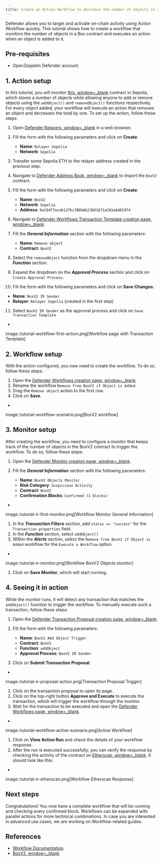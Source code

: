 ```yaml
---
title: Create an Action Workflow to decrease the number of objects in a Box contract
---
```


Defender allows you to target and activate on-chain activity using Action Workflow quickly. This tutorial shows how to create a workflow that monitors the number of objects in a Box contract and executes an action when an object is added to it.

## Pre-requisites

* OpenZeppelin Defender account.

## 1. Action setup

In this tutorial, you will monitor [this, window=_blank](https://sepolia.etherscan.io/address/0xC64f7ace6127bc7B0bAb23bD1871aC81e6AEC074) contract in Sepolia, which stores a number of objects while allowing anyone to add or remove objects using the `addObject()` and `removeObject()` functions respectively. For every object added, your workflow will execute an action that removes an object and decreases the total by one. To set up the action, follow these steps:

1. Open [Defender Relayers, window=_blank](https://defender.openzeppelin.com/v2/#/relayers/new) in a web browser.
2. Fill the form with the following parameters and click on **Create**:

   * **Name**: `Relayer Sepolia`
   * **Network**: `Sepolia`
3. Transfer some Sepolia ETH to the relayer address created in the previous step.
4. Navigate to [Defender Address Book, window=_blank](https://defender.openzeppelin.com/v2/#/address-book/new) to import the `BoxV2` contract.
5. Fill the form with the following parameters and click on **Create**:

   * **Name**: `BoxV2`
   * **Network**: `Sepolia`
   * **Address**: `0xC64f7ace6127bc7B0bAb23bD1871aC81e6AEC074`
6. Navigate to [Defender Workflows Transaction Template creation page, window=_blank](https://defender.openzeppelin.com/v2/#/actions/workflows/transaction-template/new?).
7. Fill the ***General Information*** section with the following parameters:

   * **Name**: `Remove object`
   * **Contract**: `BoxV2`
8. Select the `removeObject` function from the dropdown menu in the ***Function*** section.
9. Expand the dropdown on the ***Approval Process*** section and click on `Create Approval Process`.
10. Fill the form with the following parameters and click on **Save Changes**:

   * **Name**: `BoxV2 IR Sender`
   * **Relayer**: `Relayer Sepolia` (created in the first step)
11. Select `BoxV2 IR Sender` as the approval process and click on `Save Transaction Template`

+
image::tutorial-workflow-first-action.png[Workflow page with Transaction Template]

## 2. Workflow setup

With the action configured, you now need to create the workflow. To do so, follow these steps:

1. Open the [Defender Workflows creation page, window=_blank](https://defender.openzeppelin.com/v2/#/actions/workflows/new).
2. Rename the workflow `Remove from BoxV2 if Object is Added`.
3. Drag the `Remove object` action to the first row.
4. Click on **Save**.

+
image::tutorial-workflow-scenario.png[BoxV2 workflow]

## 3. Monitor setup

After creating the workflow, you need to configure a monitor that keeps track of the number of objects in the BoxV2 contract to trigger the workflow. To do so, follow these steps:

1. Open the [Defender Monitor creation page, window=_blank](https://defender.openzeppelin.com/v2/#/monitor/new/custom).
2. Fill the ***General Information*** section with the following parameters:

   * **Name**: `BoxV2 Objects Monitor`
   * **Risk Category**: `Suspicious Activity`
   * **Contract**: `BoxV2`
   * **Confirmation Blocks**: `Confirmed (1 blocks)`

+
image::tutorial-ir-first-monitor.png[Workflow Monitor General Information]

1. In the ***Transaction Filters*** section, add `status == "success"` for the `Transaction properties` field.
2. In the ***Function*** section, select `addObject()`
3. Within the ***Alerts*** section, select the `Remove from BoxV2 if Object is Added` workflow for the `Execute a Workflow` option.

+
image::tutorial-ir-monitor.png[Workflow BoxV2 Objects monitor]

1. Click on **Save Monitor**, which will start running.

## 4. Seeing it in action

While the monitor runs, it will detect any transaction that matches the `addObject()` function to trigger the workflow. To manually execute such a transaction, follow these steps:

1. Open the [Defender Transaction Proposal creation page, window=_blank](https://defender.openzeppelin.com/v2/#/transaction-proposals/new?).
2. Fill the form with the following parameters:

   * **Name**: `BoxV2 Add Object Trigger`
   * **Contract**: `BoxV2`
   * **Function**: `addObject`
   * **Approval Process**: `BoxV2 IR Sender`
3. Click on **Submit Transaction Proposal**.

+
image::tutorial-ir-proposal-action.png[Transaction Proposal Trigger]

1. Click on the transaction proposal to open its page.
2. Click on the top-right button **Approve and Execute** to execute the transaction, which will trigger the workflow through the monitor.
3. Wait for the transaction to be executed and open the [Defender Workflows page, window=_blank](https://defender.openzeppelin.com/v2/#/actions/workflows).

+
image::tutorial-workflow-active-scenario.png[Active Workflow]

1. Click on **View Active Run** and check the details of your workflow response.
2. After the run is executed successfully, you can verify the response by checking the activity of the contract on [Etherscan, window=_blank](https://sepolia.etherscan.io/address/0xC64f7ace6127bc7B0bAb23bD1871aC81e6AEC074). It should look like this:

+
image::tutorial-ir-etherscan.png[Workflow Etherscan Response]

## Next steps

Congratulations! You now have a complete workflow that will be running and checking every confirmed block. Workflows can be expanded with parallel actions for more technical combinations. In case you are interested in advanced use cases, we are working on Workflow-related guides.

## References

* [Workflow Documentation](:module/actions#workflows)
* [BoxV2, window=_blank](https://sepolia.etherscan.io/address/0xC64f7ace6127bc7B0bAb23bD1871aC81e6AEC074)
